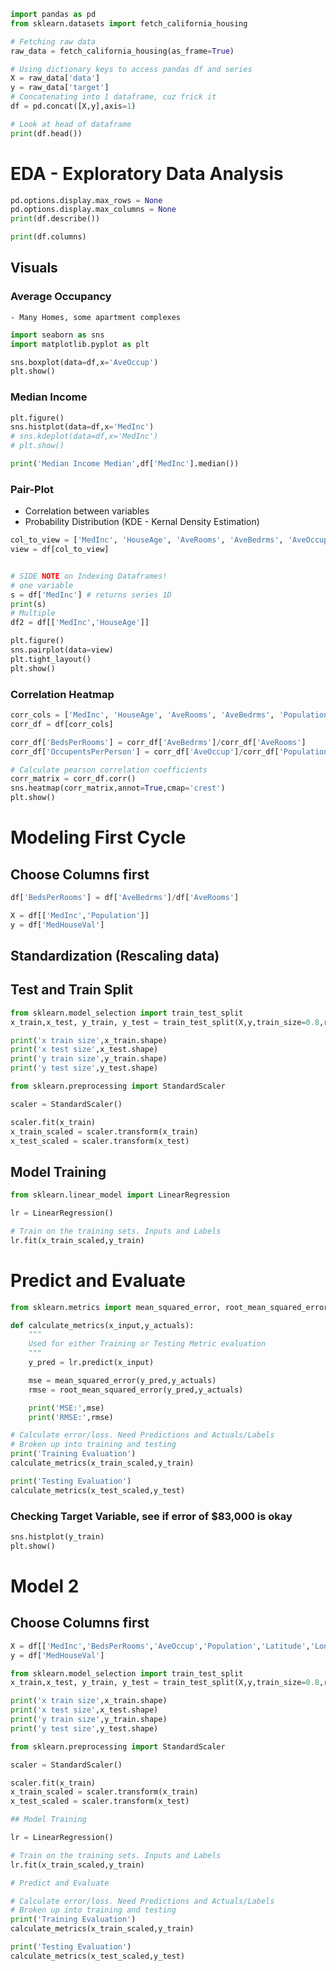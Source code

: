 
```python
import pandas as pd
from sklearn.datasets import fetch_california_housing

# Fetching raw data
raw_data = fetch_california_housing(as_frame=True)

# Using dictionary keys to access pandas df and series
X = raw_data['data']
y = raw_data['target']
# Concatenating into 1 dataframe, cuz frick it
df = pd.concat([X,y],axis=1)

# Look at head of dataframe
print(df.head())
```

# EDA - Exploratory Data Analysis

```python
pd.options.display.max_rows = None
pd.options.display.max_columns = None
print(df.describe())

print(df.columns)
```

## Visuals

### Average Occupancy
    - Many Homes, some apartment complexes
```python
import seaborn as sns
import matplotlib.pyplot as plt

sns.boxplot(data=df,x='AveOccup')
plt.show()
```

### Median Income

```python
plt.figure()
sns.histplot(data=df,x='MedInc')
# sns.kdeplot(data=df,x='MedInc')
# plt.show()

print('Median Income Median',df['MedInc'].median())
```

### Pair-Plot
- Correlation between variables
- Probability Distribution (KDE - Kernal Density Estimation)

```python
col_to_view = ['MedInc', 'HouseAge', 'AveRooms', 'AveBedrms', 'AveOccup', 'MedHouseVal']
view = df[col_to_view]


# SIDE NOTE on Indexing Dataframes!
# one variable
s = df['MedInc'] # returns series 1D
print(s)
# Multiple
df2 = df[['MedInc','HouseAge']]
```

```python
plt.figure()
sns.pairplot(data=view)
plt.tight_layout()
plt.show()
```

### Correlation Heatmap


```python
corr_cols = ['MedInc', 'HouseAge', 'AveRooms', 'AveBedrms', 'Population', 'AveOccup','MedHouseVal']
corr_df = df[corr_cols]

corr_df['BedsPerRooms'] = corr_df['AveBedrms']/corr_df['AveRooms']
corr_df['OccupentsPerPerson'] = corr_df['AveOccup']/corr_df['Population']

# Calculate pearson correlation coefficients
corr_matrix = corr_df.corr()
sns.heatmap(corr_matrix,annot=True,cmap='crest')
plt.show()
```

# Modeling First Cycle

## Choose Columns first
```python
df['BedsPerRooms'] = df['AveBedrms']/df['AveRooms']

X = df[['MedInc','Population']]
y = df['MedHouseVal']
```


## Standardization (Rescaling data)


## Test and Train Split

```python
from sklearn.model_selection import train_test_split
x_train,x_test, y_train, y_test = train_test_split(X,y,train_size=0.8,random_state=1337)

print('x train size',x_train.shape)
print('x test size',x_test.shape)
print('y train size',y_train.shape)
print('y test size',y_test.shape)
```

```python
from sklearn.preprocessing import StandardScaler

scaler = StandardScaler()

scaler.fit(x_train)
x_train_scaled = scaler.transform(x_train)
x_test_scaled = scaler.transform(x_test)
```

## Model Training

```python
from sklearn.linear_model import LinearRegression

lr = LinearRegression()

# Train on the training sets. Inputs and Labels
lr.fit(x_train_scaled,y_train)
```

# Predict and Evaluate
```python
from sklearn.metrics import mean_squared_error, root_mean_squared_error

def calculate_metrics(x_input,y_actuals):
    """
    Used for either Training or Testing Metric evaluation
    """
    y_pred = lr.predict(x_input)

    mse = mean_squared_error(y_pred,y_actuals)
    rmse = root_mean_squared_error(y_pred,y_actuals)

    print('MSE:',mse)
    print('RMSE:',rmse)

# Calculate error/loss. Need Predictions and Actuals/Labels
# Broken up into training and testing
print('Training Evaluation')
calculate_metrics(x_train_scaled,y_train)

print('Testing Evaluation')
calculate_metrics(x_test_scaled,y_test)
```

### Checking Target Variable, see if error of $83,000 is okay
```python
sns.histplot(y_train)
plt.show()
```

# Model 2
## Choose Columns first
```python

X = df[['MedInc','BedsPerRooms','AveOccup','Population','Latitude','Longitude']]
y = df['MedHouseVal']

from sklearn.model_selection import train_test_split
x_train,x_test, y_train, y_test = train_test_split(X,y,train_size=0.8,random_state=1337)

print('x train size',x_train.shape)
print('x test size',x_test.shape)
print('y train size',y_train.shape)
print('y test size',y_test.shape)

from sklearn.preprocessing import StandardScaler

scaler = StandardScaler()

scaler.fit(x_train)
x_train_scaled = scaler.transform(x_train)
x_test_scaled = scaler.transform(x_test)

## Model Training

lr = LinearRegression()

# Train on the training sets. Inputs and Labels
lr.fit(x_train_scaled,y_train)

# Predict and Evaluate

# Calculate error/loss. Need Predictions and Actuals/Labels
# Broken up into training and testing
print('Training Evaluation')
calculate_metrics(x_train_scaled,y_train)

print('Testing Evaluation')
calculate_metrics(x_test_scaled,y_test)
```
